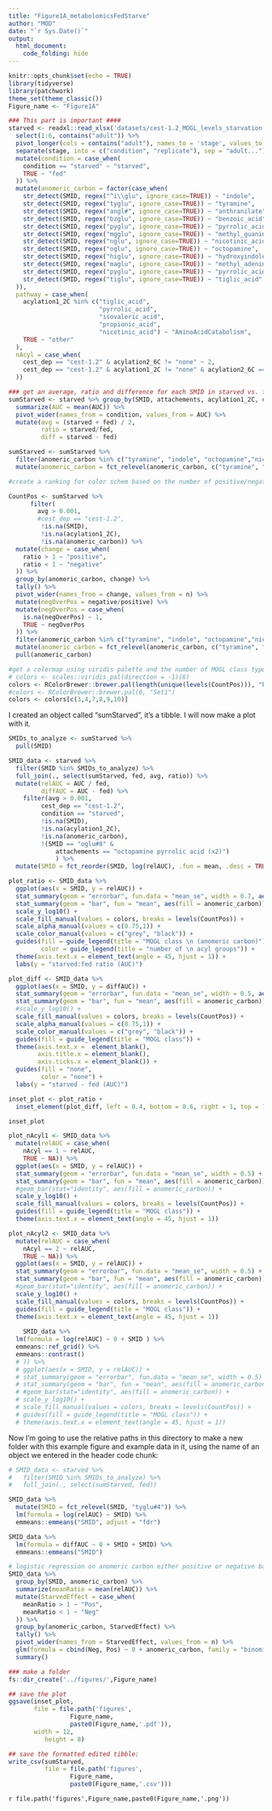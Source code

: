```yaml
---
title: "Figure1A_metabolomicsFedStarve"
author: "MOD"
date: "`r Sys.Date()`"
output:
  html_document:
    code_folding: hide
---
```


```r
knitr::opts_chunk$set(echo = TRUE)
library(tidyverse)
library(patchwork)
theme_set(theme_classic())
Figure_name <- "Figure1A"
```


```r
### This part is important ####
starved <- readxl::read_xlsx('datasets/cest-1.2_MOGL_levels_starvation.xlsx') %>%
  select(1:6, contains("adult")) %>%
  pivot_longer(cols = contains("adult"), names_to = 'stage', values_to = 'AUC') %>%
  separate(stage, into = c("condition", "replicate"), sep = "adult...") %>%
  mutate(condition = case_when(
    condition == "starved" ~ "starved",
    TRUE ~ "fed"
  )) %>%
  mutate(anomeric_carbon = factor(case_when(
    str_detect(SMID, regex("^i\\glu", ignore_case=TRUE)) ~ "indole",
    str_detect(SMID, regex("tyglu", ignore_case=TRUE)) ~ "tyramine",
    str_detect(SMID, regex("angl#", ignore_case=TRUE)) ~ "anthranilate",
    str_detect(SMID, regex("bzglu", ignore_case=TRUE)) ~ "benzoic_acid",
    str_detect(SMID, regex("pyglu", ignore_case=TRUE)) ~ "pyrrolic_acid",
    str_detect(SMID, regex("mgglu", ignore_case=TRUE)) ~ "methyl_guanine",
    str_detect(SMID, regex("nglu", ignore_case=TRUE)) ~ "nicotinic_acid",
    str_detect(SMID, regex("oglu", ignore_case=TRUE)) ~ "octopamine",
    str_detect(SMID, regex("higlu", ignore_case=TRUE)) ~ "hydroxyindole",
    str_detect(SMID, regex("maglu", ignore_case=TRUE)) ~ "methyl_adenine",
    str_detect(SMID, regex("pyglu", ignore_case=TRUE)) ~ "pyrrolic_acid",
    str_detect(SMID, regex("tiglu", ignore_case=TRUE)) ~ "tiglic_acid"
  )),
  pathway = case_when(
    acylation1_2C %in% c("tiglic_acid", 
                         "pyrrolic_acid", 
                         "isovaleric_acid",
                         "propionic_acid",
                         "nicotinic_acid") ~ "AminoAcidCatabolism",
    TRUE ~ "other"
  ), 
  nAcyl = case_when(
    cest_dep == "cest-1.2" & acylation2_6C != "none" ~ 2,
    cest_dep == "cest-1.2" & acylation1_2C != "none" & acylation2_6C == "none" ~ 1
  ))

### get an average, ratio and difference for each SMID in starved vs. fed #####
sumStarved <- starved %>% group_by(SMID, attachements, acylation1_2C, condition, cest_dep, anomeric_carbon) %>%
  summarize(AUC = mean(AUC)) %>%
  pivot_wider(names_from = condition, values_from = AUC) %>%
  mutate(avg = (starved + fed) / 2,
         ratio = starved/fed,
         diff = starved - fed)

sumStarved <- sumStarved %>%
  filter(anomeric_carbon %in% c("tyramine", "indole", "octopamine","nicotinic_acid", "benzoic_acid", "anthranilate")) %>%
  mutate(anomeric_carbon = fct_relevel(anomeric_carbon, c("tyramine", "indole", "octopamine", "nicotinic_acid", "benzoic_acid","anthranilate")))

#create a ranking for color schem based on the number of positive/negative ratios in the starved:fed averages. 

CountPos <- sumStarved %>%
      filter(
        avg > 0.001,
        #cest_dep == "cest-1.2",
         !is.na(SMID),
         !is.na(acylation1_2C),
         !is.na(anomeric_carbon)) %>%
  mutate(change = case_when(
    ratio > 1 ~ "positive",
    ratio < 1 ~ "negative"
  )) %>%
  group_by(anomeric_carbon, change) %>%
  tally() %>%
  pivot_wider(names_from = change, values_from = n) %>%
  mutate(negOverPos = negative/positive) %>%
  mutate(negOverPos = case_when(
    is.na(negOverPos) ~ 1,
    TRUE ~ negOverPos
  )) %>%
  filter(anomeric_carbon %in% c("tyramine", "indole", "octopamine","nicotinic_acid", "benzoic_acid", "anthranilate")) %>%
  mutate(anomeric_carbon = fct_relevel(anomeric_carbon, c("tyramine", "indole", "octopamine", "nicotinic_acid", "benzoic_acid","anthranilate"))) %>%
  pull(anomeric_carbon)

#get a colormap using viridis palette and the number of MOGL class types
# colors <- scales::viridis_pal(direction = -1)(6)
colors <- RColorBrewer::brewer.pal(length(unique(levels(CountPos))), "Paired")
#colors <- RColorBrewer::brewer.pal(6, "Set1")
colors <- colors[c(3,4,7,8,9,10)]

```


I created an object called "sumStarved", it's a tibble. I will now make a plot with it.

```r

SMIDs_to_analyze <- sumStarved %>%
  pull(SMID)

SMID_data <- starved %>%
  filter(SMID %in% SMIDs_to_analyze) %>%
  full_join(., select(sumStarved, fed, avg, ratio)) %>%
  mutate(relAUC = AUC / fed,
         diffAUC = AUC - fed) %>%
    filter(avg > 0.001,
         cest_dep == "cest-1.2",
         condition == "starved",
         !is.na(SMID),
         !is.na(acylation1_2C),
         !is.na(anomeric_carbon),
         !(SMID == "oglu#8" &
             attachements == "octopamine pyrrolic acid (x2)")
             ) %>%
  mutate(SMID = fct_reorder(SMID, log(relAUC), .fun = mean, .desc = TRUE))

plot_ratio <- SMID_data %>%
  ggplot(aes(x = SMID, y = relAUC)) +
  stat_summary(geom = "errorbar", fun.data = "mean_se", width = 0.7, aes(color = factor(nAcyl))) +
  stat_summary(geom = "bar", fun = "mean", aes(fill = anomeric_carbon)) +
  scale_y_log10() +
  scale_fill_manual(values = colors, breaks = levels(CountPos)) +
  scale_alpha_manual(values = c(0.75,1)) +
  scale_color_manual(values = c("grey", "black")) +
  guides(fill = guide_legend(title = "MOGL class \n (anomeric carbon)"),
         color = guide_legend(title = "number of \n acyl groups")) +
  theme(axis.text.x = element_text(angle = 45, hjust = 1)) +
  labs(y = "starved:fed ratio (AUC)")

plot_diff <- SMID_data %>%
  ggplot(aes(x = SMID, y = diffAUC)) +
  stat_summary(geom = "errorbar", fun.data = "mean_se", width = 0.5, aes(color = factor(nAcyl))) +
  stat_summary(geom = "bar", fun = "mean", aes(fill = anomeric_carbon)) +
  #scale_y_log10() +
  scale_fill_manual(values = colors, breaks = levels(CountPos)) +
  scale_alpha_manual(values = c(0.75,1)) +
  scale_color_manual(values = c("grey", "black")) +
  guides(fill = guide_legend(title = "MOGL class")) +
  theme(axis.text.x =  element_blank(),
        axis.title.x = element_blank(),
        axis.ticks.x = element_blank()) +
  guides(fill = "none",
         color = "none") +
  labs(y = "starved - fed (AUC)")

inset_plot <- plot_ratio +
  inset_element(plot_diff, left = 0.4, bottom = 0.6, right = 1, top = 1)

inset_plot

plot_nAcyl1 <- SMID_data %>%
  mutate(relAUC = case_when(
    nAcyl == 1 ~ relAUC,
    TRUE ~ NA)) %>%
  ggplot(aes(x = SMID, y = relAUC)) +
  stat_summary(geom = "errorbar", fun.data = "mean_se", width = 0.5) +
  stat_summary(geom = "bar", fun = "mean", aes(fill = anomeric_carbon)) +
  #geom_bar(stat="identity", aes(fill = anomeric_carbon)) +
  scale_y_log10() +
  scale_fill_manual(values = colors, breaks = levels(CountPos)) +
  guides(fill = guide_legend(title = "MOGL class")) +
  theme(axis.text.x = element_text(angle = 45, hjust = 1))

plot_nAcyl2 <- SMID_data %>%
  mutate(relAUC = case_when(
    nAcyl == 2 ~ relAUC,
    TRUE ~ NA)) %>%
  ggplot(aes(x = SMID, y = relAUC)) +
  stat_summary(geom = "errorbar", fun.data = "mean_se", width = 0.5) +
  stat_summary(geom = "bar", fun = "mean", aes(fill = anomeric_carbon)) +
  #geom_bar(stat="identity", aes(fill = anomeric_carbon)) +
  scale_y_log10() +
  scale_fill_manual(values = colors, breaks = levels(CountPos)) +
  guides(fill = guide_legend(title = "MOGL class")) +
  theme(axis.text.x = element_text(angle = 45, hjust = 1))
    
    SMID_data %>%
  lm(formula = log(relAUC) ~ 0 + SMID ) %>%
  emmeans::ref_grid() %>%
  emmeans::contrast()
  # )) %>%
  # ggplot(aes(x = SMID, y = relAUC)) +
  # stat_summary(geom = "errorbar", fun.data = "mean_se", width = 0.5) +
  # stat_summary(geom = "bar", fun = "mean", aes(fill = anomeric_carbon)) +
  # #geom_bar(stat="identity", aes(fill = anomeric_carbon)) +
  # scale_y_log10() +
  # scale_fill_manual(values = colors, breaks = levels(CountPos)) +
  # guides(fill = guide_legend(title = "MOGL class")) +
  # theme(axis.text.x = element_text(angle = 45, hjust = 1))

```

Now I'm going to use the relative paths in this directory to make a new folder with this example figure and example data in it, using the name of an object we entered in the header code chunk: 


```r

# SMID_data <- starved %>%
#   filter(SMID %in% SMIDs_to_analyze) %>%
#   full_join(., select(sumStarved, fed))

SMID_data %>%
  mutate(SMID = fct_relevel(SMID, "tyglu#4")) %>%
  lm(formula = log(relAUC) ~ SMID) %>%
  emmeans::emmeans("SMID", adjust = "fdr")

SMID_data %>%
  lm(formula = diffAUC ~ 0 + SMID + SMID) %>%
  emmeans::emmeans("SMID")

# logistic regression on anomeric carbon either positive or negative based on starved:fed ratio
SMID_data %>%
  group_by(SMID, anomeric_carbon) %>%
  summarize(meanRatio = mean(relAUC)) %>%
  mutate(StarvedEffect = case_when(
    meanRatio > 1 ~ "Pos",
    meanRatio < 1 ~ "Neg"
  )) %>%
  group_by(anomeric_carbon, StarvedEffect) %>%
  tally() %>%
  pivot_wider(names_from = StarvedEffect, values_from = n) %>%
  glm(formula = cbind(Neg, Pos) ~ 0 + anomeric_carbon, family = "binomial") %>%
  summary()

```

```r

### make a folder
fs::dir_create('../figures/',Figure_name)

## save the plot
ggsave(inset_plot,
       file = file.path('figures',
                 Figure_name,
                 paste0(Figure_name,'.pdf')),
       width = 12,
          height = 8)

## save the formatted edited tibble:
write_csv(sumStarved,
          file = file.path('figures',
                 Figure_name,
                 paste0(Figure_name,'.csv')))

```

`r file.path('figures',Figure_name,paste0(Figure_name,'.png'))`

